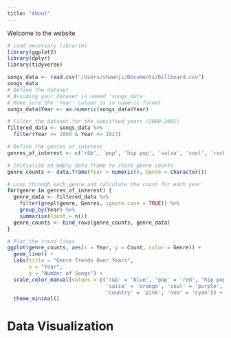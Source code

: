 ```yaml
---
title: "About"
---
```


Welcome to the website

```r
# Load necessary libraries
library(ggplot2)
library(dplyr)
library(tidyverse)

songs_data <- read.csv("/Users/shawnji/Documents/billboard.csv")
songs_data
# Define the dataset
# Assuming your dataset is named 'songs_data'
# Make sure the 'Year' column is in numeric format
songs_data$Year <- as.numeric(songs_data$Year)

# Filter the dataset for the specified years (2000-2001)
filtered_data <- songs_data %>%
  filter(Year >= 2000 & Year <= 2023)

# Define the genres of interest
genres_of_interest <- c('r&b', 'pop', 'hip pop', 'salsa', 'soul', 'rock', 'country', 'neo')

# Initialize an empty data frame to store genre counts
genre_counts <- data.frame(Year = numeric(), Genre = character())

# Loop through each genre and calculate the count for each year
for(genre in genres_of_interest) {
  genre_data <- filtered_data %>%
    filter(grepl(genre, Genres, ignore.case = TRUE)) %>%
    group_by(Year) %>%
    summarise(Count = n())
  genre_counts <- bind_rows(genre_counts, genre_data)
}

# Plot the trend lines
ggplot(genre_counts, aes(x = Year, y = Count, color = Genre)) +
  geom_line() +
  labs(title = "Genre Trends Over Years",
       x = "Year",
       y = "Number of Songs") +
  scale_color_manual(values = c('r&b' = 'blue', 'pop' = 'red', 'hip pop' = 'green', 
                                'salsa' = 'orange', 'soul' = 'purple', 'rock' = 'brown',
                                'country' = 'pink', 'neo' = 'cyan')) +
  theme_minimal()
```

# Data Visualization


```r

```